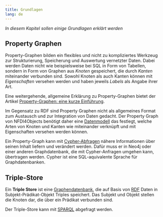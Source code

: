 ```yaml
---
title: Grundlagen
lang: de
---
```


*In diesem Kapitel sollen einige Grundlagen erklärt werden*

## Property Graphen

Property-Graphen bilden ein flexibles und nicht zu kompliziertes Werkzeug zur
Strukturierung, Speicherung und Auswertung vernetzter Daten. Dabei werden Daten
nicht wie beispielsweise bei SQL in Form von Tabellen, sondern in Form von
Graphen aus *Knoten* gespeichert, die durch *Kanten* miteinander verbunden
sind. Sowohl Knoten als auch Kanten können mit *Eigenschaften* versehen werden
und haben jeweils *Labels* als Angabe ihrer Art. 

Eine weitergehende, allgemeine Erklärung zu Property-Graphen bietet der Artikel
[Property-Graphen: eine kurze Einführung](https://jakobib.github.io/pgraphen2024/).

Im Gegensatz zu RDF sind Property Graphen nicht als allgemeines Format zum
Austausch und zur Integration von Daten gedacht. Der Property Graph von
NFDI4Objects benötigt daher eine [Datenmodell](#data-model.qmd) das festlegt,
welche Arten von Knoten und Kanten wie miteinander verknüpft und mit
Eigenschaften versehen werden können.

Ein Property-Graph kann mit [Cypher-Abfragen](cypher.qmd) nähere Informationen über seinen Inhalt liefern und verändert werden. Dafür muss er in Neo4j oder einer anderen Graphdatenbank, die mit Cypher-Anfragen umgehen kann, übertragen werden. Cypher ist eine SQL-aquivalente Sprache für Graphdatenbanken. 

## Triple-Store

Ein **Triple Store** ist eine [Graphendatenbank](https://de.wikipedia.org/wiki/Graphdatenbank), die auf Basis von [RDF](https://de.wikipedia.org/wiki/Resource_Description_Framework) Daten in Subjekt-Prädikat-Objekt Triples speichert. Das Subjekt und Objekt stellen die Knoten dar, die über ein Prädikat verbunden sind.

Der Triple-Store kann mit [SPARQL](sparql.qmd) abgefragt werden.


